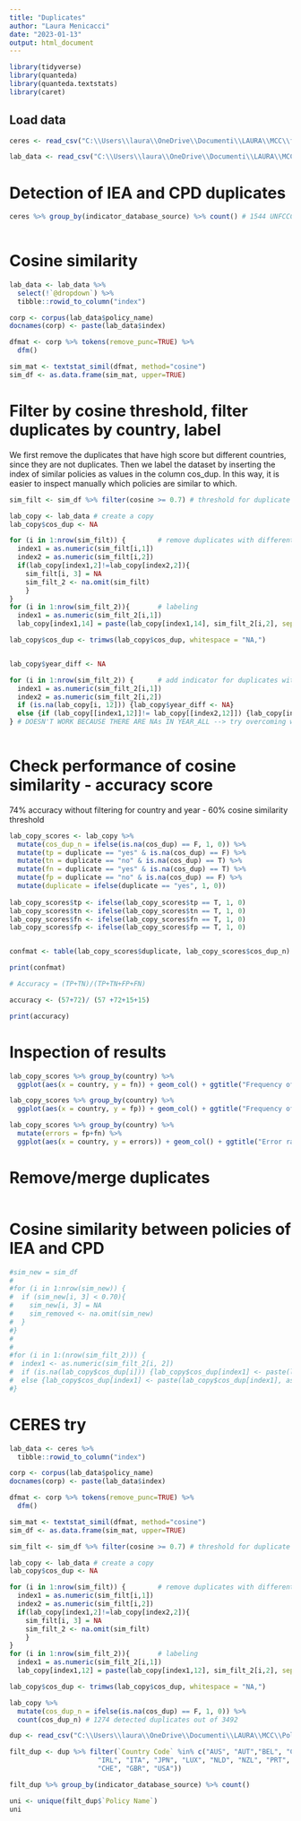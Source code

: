 ```yaml
---
title: "Duplicates"
author: "Laura Menicacci"
date: "2023-01-13"
output: html_document
---
```


```r
library(tidyverse)
library(quanteda)
library(quanteda.textstats)
library(caret)
```

## Load data 

```r
ceres <- read_csv("C:\\Users\\laura\\OneDrive\\Documenti\\LAURA\\MCC\\futurelab_ceres\\ceres_versions\\ceres_thirdversion.csv")

lab_data <- read_csv("C:\\Users\\laura\\OneDrive\\Documenti\\LAURA\\MCC\\Policy databases\\duplicates_testsample.csv")

```

# Detection of IEA and CPD duplicates 
```r
ceres %>% group_by(indicator_database_source) %>% count() # 1544 UNFCCC in total - 1653 CPD +IEA
  
```
# Cosine similarity
```r
lab_data <- lab_data %>% 
  select(!`@dropdown`) %>% 
  tibble::rowid_to_column("index")

corp <- corpus(lab_data$policy_name) 
docnames(corp) <- paste(lab_data$index)

dfmat <- corp %>% tokens(remove_punc=TRUE) %>%
  dfm()

sim_mat <- textstat_simil(dfmat, method="cosine")
sim_df <- as.data.frame(sim_mat, upper=TRUE)

```

# Filter by cosine threshold, filter duplicates by country, label

We first remove the duplicates that have high score but different countries, since they are not duplicates. Then we label the dataset by inserting the index of similar policies as values in the column cos_dup. In this way, it is easier to inspect manually which policies are similar to which. 

```r
sim_filt <- sim_df %>% filter(cosine >= 0.7) # threshold for duplicate

lab_copy <- lab_data # create a copy 
lab_copy$cos_dup <- NA

for (i in 1:nrow(sim_filt)) {        # remove duplicates with different countries
  index1 = as.numeric(sim_filt[i,1])
  index2 = as.numeric(sim_filt[i,2])
  if(lab_copy[index1,2]!=lab_copy[index2,2]){
    sim_filt[i, 3] = NA
    sim_filt_2 <- na.omit(sim_filt)
    }
}
for (i in 1:nrow(sim_filt_2)){       # labeling 
  index1 = as.numeric(sim_filt_2[i,1])
  lab_copy[index1,14] = paste(lab_copy[index1,14], sim_filt_2[i,2], sep = ",")}

lab_copy$cos_dup <- trimws(lab_copy$cos_dup, whitespace = "NA,")


lab_copy$year_diff <- NA

for (i in 1:nrow(sim_filt_2)) {      # add indicator for duplicates with differing years
  index1 = as.numeric(sim_filt_2[i,1])
  index2 = as.numeric(sim_filt_2[i,2])
  if (is.na(lab_copy[i, 12])) {lab_copy$year_diff <- NA} 
  else {if (lab_copy[[index1,12]]!= lab_copy[[index2,12]]) {lab_copy[index1, 15] <- "year diff"}}
} # DOESN'T WORK BECAUSE THERE ARE NAs IN YEAR_ALL --> try overcoming with TRYCATCH ??? 
  
```

# Check performance of cosine similarity - accuracy score

74% accuracy without filtering for country and year - 60% cosine similarity threshold
```r
lab_copy_scores <- lab_copy %>% 
  mutate(cos_dup_n = ifelse(is.na(cos_dup) == F, 1, 0)) %>% 
  mutate(tp = duplicate == "yes" & is.na(cos_dup) == F) %>% 
  mutate(tn = duplicate == "no" & is.na(cos_dup) == T) %>% 
  mutate(fn = duplicate == "yes" & is.na(cos_dup) == T) %>% 
  mutate(fp = duplicate == "no" & is.na(cos_dup) == F) %>% 
  mutate(duplicate = ifelse(duplicate == "yes", 1, 0))
  
lab_copy_scores$tp <- ifelse(lab_copy_scores$tp == T, 1, 0)
lab_copy_scores$tn <- ifelse(lab_copy_scores$tn == T, 1, 0)
lab_copy_scores$fn <- ifelse(lab_copy_scores$fn == T, 1, 0)
lab_copy_scores$fp <- ifelse(lab_copy_scores$fp == T, 1, 0)


confmat <- table(lab_copy_scores$duplicate, lab_copy_scores$cos_dup_n) #confusion matrix

print(confmat)

# Accuracy = (TP+TN)/(TP+TN+FP+FN)

accuracy <- (57+72)/ (57 +72+15+15) 

print(accuracy) 

```

# Inspection of results

```r

lab_copy_scores %>% group_by(country) %>% 
  ggplot(aes(x = country, y = fn)) + geom_col() + ggtitle("Frequency of false negatives - duplicates not detected") + theme_bw()

lab_copy_scores %>% group_by(country) %>% 
  ggplot(aes(x = country, y = fp)) + geom_col() + ggtitle("Frequency of false positives - fake duplicates detected") + theme_bw()

lab_copy_scores %>% group_by(country) %>% 
  mutate(errors = fp+fn) %>% 
  ggplot(aes(x = country, y = errors)) + geom_col() + ggtitle("Error rate per country") + theme_bw()

```
# Remove/merge duplicates
```r

 


```


# Cosine similarity between policies of IEA and CPD 
```r
#sim_new = sim_df
#
#for (i in 1:nrow(sim_new)) {
#  if (sim_new[i, 3] < 0.70){
#    sim_new[i, 3] = NA
#    sim_removed <- na.omit(sim_new)
#  }
#}
#
#
#for (i in 1:(nrow(sim_filt_2))) {  
#  index1 <- as.numeric(sim_filt_2[i, 2])
#  if (is.na(lab_copy$cos_dup[i])) {lab_copy$cos_dup[index1] <- paste(lab_copy$cos_dup[index1], #as.numeric(sim_filt_2[i,1]), sep = ",")} 
#  else {lab_copy$cos_dup[index1] <- paste(lab_copy$cos_dup[index1], as.numeric(sim_filt_2[i,1]), sep = ",")}
#}

```


# CERES try 

```r
lab_data <- ceres %>% 
  tibble::rowid_to_column("index")

corp <- corpus(lab_data$policy_name) 
docnames(corp) <- paste(lab_data$index)

dfmat <- corp %>% tokens(remove_punc=TRUE) %>%
  dfm()

sim_mat <- textstat_simil(dfmat, method="cosine")
sim_df <- as.data.frame(sim_mat, upper=TRUE)

sim_filt <- sim_df %>% filter(cosine >= 0.7) # threshold for duplicate

lab_copy <- lab_data # create a copy 
lab_copy$cos_dup <- NA

for (i in 1:nrow(sim_filt)) {        # remove duplicates with different countries
  index1 = as.numeric(sim_filt[i,1])
  index2 = as.numeric(sim_filt[i,2])
  if(lab_copy[index1,2]!=lab_copy[index2,2]){
    sim_filt[i, 3] = NA
    sim_filt_2 <- na.omit(sim_filt)
    }
}
for (i in 1:nrow(sim_filt_2)){       # labeling 
  index1 = as.numeric(sim_filt_2[i,1])
  lab_copy[index1,12] = paste(lab_copy[index1,12], sim_filt_2[i,2], sep = ",")}

lab_copy$cos_dup <- trimws(lab_copy$cos_dup, whitespace = "NA,")

lab_copy %>% 
  mutate(cos_dup_n = ifelse(is.na(cos_dup) == F, 1, 0)) %>% 
  count(cos_dup_n) # 1274 detected duplicates out of 3492


```

################################################################################

```r
dup <- read_csv("C:\\Users\\laura\\OneDrive\\Documenti\\LAURA\\MCC\\Policy databases\\duplicates_1.csv")

filt_dup <- dup %>% filter(`Country Code` %in% c("AUS", "AUT","BEL", "CAN", "DNK", "FIN", "FRA", "DEU", "GRC",
                      "IRL", "ITA", "JPN", "LUX", "NLD", "NZL", "PRT", "ESP", "SWE",
                      "CHE", "GBR", "USA"))

filt_dup %>% group_by(indicator_database_source) %>% count()

uni <- unique(filt_dup$`Policy Name`)
uni 
```


